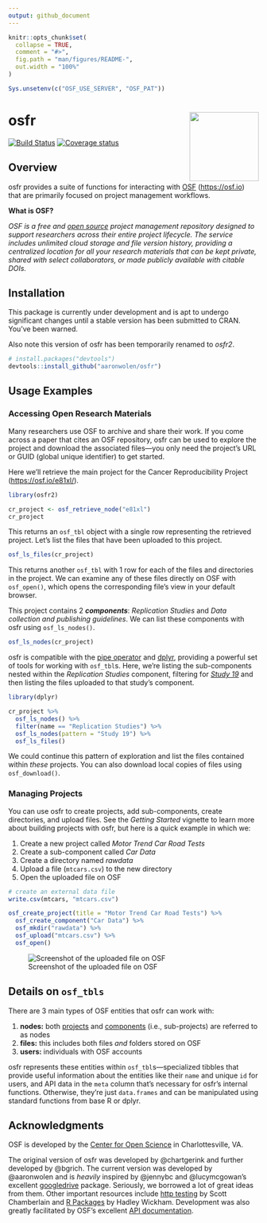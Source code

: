 ```yaml
---
output: github_document
---
```


<!-- README.md is generated from README.Rmd. Please edit that file -->

```r
knitr::opts_chunk$set(
  collapse = TRUE,
  comment = "#>",
  fig.path = "man/figures/README-",
  out.width = "100%"
)

Sys.unsetenv(c("OSF_USE_SERVER", "OSF_PAT"))
```

# osfr <a href="https://github.com/aaronwolen/osfr"><img src="man/figures/logo.png" align="right" height="139" /></a>

[![Build Status](https://travis-ci.org/aaronwolen/osfr.svg?branch=master)](https://travis-ci.org/aaronwolen/osfr)
[![Coverage status](https://codecov.io/gh/aaronwolen/osfr/branch/master/graph/badge.svg)](https://codecov.io/github/aaronwolen/osfr?branch=master)


## Overview

osfr provides a suite of functions for interacting with [OSF][osf] (<https://osf.io>) that are primarily focused on project management workflows.

**What is OSF?**

*OSF is a free and [open source][osf-gh] project management repository designed to support researchers across their entire project lifecycle. The service includes unlimited cloud storage and file version history, providing a centralized location for all your research materials that can be kept private, shared with select collaborators, or made publicly available with citable DOIs.*

## Installation

This package is currently under development and is apt to undergo significant changes until a stable version has been submitted to CRAN. You've been warned.

Also note this version of osfr has been temporarily renamed to *osfr2*.

``` r
# install.packages("devtools")
devtools::install_github("aaronwolen/osfr")
```

## Usage Examples

### Accessing Open Research Materials

Many researchers use OSF to archive and share their work. If you come across a paper that cites an OSF repository, osfr can be used to explore the project and download the associated files---you only need the project's URL or GUID (global unique identifier) to get started. 

Here we'll retrieve the main project for the Cancer Reproducibility Project (<https://osf.io/e81xl/>).

```r
library(osfr2)

cr_project <- osf_retrieve_node("e81xl")
cr_project
```

This returns an `osf_tbl` object with a single row representing the retrieved project. Let's list the files that have been uploaded to this project.

```r
osf_ls_files(cr_project)
```

This returns another `osf_tbl` with 1 row for each of the files and directories in the project. We can examine any of these files directly on OSF with `osf_open()`, which opens the corresponding file's view in your default browser.

This project contains 2 ***components***: *Replication Studies* and *Data collection and publishing guidelines*. We can list these components with osfr using `osf_ls_nodes()`.

```r
osf_ls_nodes(cr_project)
```

osfr is compatible with the [pipe operator][magrittr] and [dplyr][], providing a powerful set of tools for working with `osf_tbl`s. Here, we're listing the sub-components nested within the *Replication Studies* component, filtering for [*Study 19*](https://osf.io/7zqxp/) and then listing the files uploaded to that study's component. 

```r
library(dplyr)

cr_project %>% 
  osf_ls_nodes() %>% 
  filter(name == "Replication Studies") %>% 
  osf_ls_nodes(pattern = "Study 19") %>% 
  osf_ls_files()
```

We could continue this pattern of exploration and list the files contained within *these* projects. You can also download local copies of files using `osf_download()`.


### Managing Projects

You can use osfr to create projects, add sub-components, create directories, and upload files. See the *Getting Started* vignette to learn more about building projects with osfr, but here is a quick example in which we:

1. Create a new project called *Motor Trend Car Road Tests*
2. Create a sub-component called *Car Data*
3. Create a directory named *rawdata*
4. Upload a file (`mtcars.csv`) to the new directory
5. Open the uploaded file on OSF

```r
# create an external data file
write.csv(mtcars, "mtcars.csv")

osf_create_project(title = "Motor Trend Car Road Tests") %>% 
  osf_create_component("Car Data") %>%
  osf_mkdir("rawdata") %>%
  osf_upload("mtcars.csv") %>%
  osf_open()
```

![Screenshot of the uploaded file on OSF](man/figures/screen-shot.png)

## Details on `osf_tbls`

There are 3 main types of OSF entities that osfr can work with:

1. **nodes:** both [projects][help-proj] and [components][help-comp] (i.e., sub-projects) are referred to as nodes
2. **files:** this includes both files *and* folders stored on OSF
3. **users:** individuals with OSF accounts

osfr represents these entities within `osf_tbl`s---specialized tibbles that provide  useful information about the entities like their `name` and unique `id` for users, and API data in the `meta` column that's necessary for osfr's internal functions. Otherwise, they're just `data.frames` and can be manipulated using standard functions from base R or dplyr.


## Acknowledgments

OSF is developed by the [Center for Open Science][cos] in Charlottesville, VA.

The original version of osfr was developed by @chartgerink and further developed by @bgrich. The current version was developed by @aaronwolen and is *heavily* inspired by @jennybc and @lucymcgowan's excellent [googledrive][] package. Seriously, we borrowed a lot of great ideas from them. Other important resources include [http testing](https://ropensci.github.io/http-testing-book/) by Scott Chamberlain and [R Packages](http://r-pkgs.had.co.nz) by Hadley Wickham. Development was also greatly facilitated by OSF's excellent [API documentation][osf-api].

<!-- links -->
[osf]: https://osf.io "Open Science Framework"
[cos]: https://cos.io "Center for Open Science"
[osf-gh]: https://github.com/CenterForOpenScience/osf.io "OSF's GitHub Repository"
[osf-api]: https://developer.osf.io "OSF API Documentation"
[help]: http://help.osf.io "OSF Support"
[help-proj]: http://help.osf.io/m/projects/l/481539-create-a-project "OSF: Create a Project"
[help-comp]: http://help.osf.io/m/projects/l/481998-create-components "OSF: Create a Component"
[magrittr]: https://magrittr.tidyverse.org
[dplyr]: https://dplyr.tidyverse.org
[googledrive]: https://googledrive.tidyverse.org

